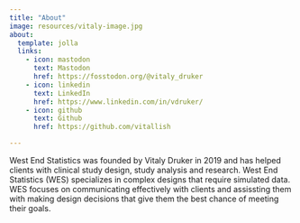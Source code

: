 ```yaml
---
title: "About"
image: resources/vitaly-image.jpg
about:
  template: jolla
  links:
    - icon: mastodon
      text: Mastodon
      href: https://fosstodon.org/@vitaly_druker
    - icon: linkedin
      text: LinkedIn
      href: https://www.linkedin.com/in/vdruker/
    - icon: github
      text: Github
      href: https://github.com/vitallish

---
```


West End Statistics was founded by Vitaly Druker in 2019 and has helped clients with clinical study design, study analysis and research. West End Statistics (WES) specializes in complex designs that require simulated data. WES focuses on communicating effectively with clients and assissting them with making design decisions that give them the best chance of meeting their goals. 
